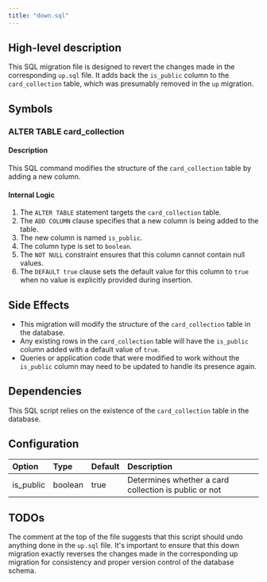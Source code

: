 ```yaml
---
title: "down.sql"
---
```


## High-level description
This SQL migration file is designed to revert the changes made in the corresponding `up.sql` file. It adds back the `is_public` column to the `card_collection` table, which was presumably removed in the `up` migration.

## Symbols

### ALTER TABLE card_collection
#### Description
This SQL command modifies the structure of the `card_collection` table by adding a new column.

#### Internal Logic
1. The `ALTER TABLE` statement targets the `card_collection` table.
2. The `ADD COLUMN` clause specifies that a new column is being added to the table.
3. The new column is named `is_public`.
4. The column type is set to `boolean`.
5. The `NOT NULL` constraint ensures that this column cannot contain null values.
6. The `DEFAULT true` clause sets the default value for this column to `true` when no value is explicitly provided during insertion.

## Side Effects
- This migration will modify the structure of the `card_collection` table in the database.
- Any existing rows in the `card_collection` table will have the `is_public` column added with a default value of `true`.
- Queries or application code that were modified to work without the `is_public` column may need to be updated to handle its presence again.

## Dependencies
This SQL script relies on the existence of the `card_collection` table in the database.

## Configuration
| Option | Type | Default | Description |
|:-------|:-----|:--------|:------------|
| is_public | boolean | true | Determines whether a card collection is public or not |

## TODOs
The comment at the top of the file suggests that this script should undo anything done in the `up.sql` file. It's important to ensure that this down migration exactly reverses the changes made in the corresponding up migration for consistency and proper version control of the database schema.